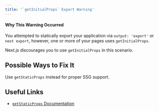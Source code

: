 ```yaml
---
title: '`getInitialProps` Export Warning'
---
```


#### Why This Warning Occurred

You attempted to statically export your application via `output: 'export'` or `next export`, however, one or more of your pages uses `getInitialProps`.

Next.js discourages you to use `getInitialProps` in this scenario.

## Possible Ways to Fix It

Use `getStaticProps` instead for proper SSG support.

## Useful Links

- [`getStaticProps` Documentation](/docs/pages/building-your-application/data-fetching/get-static-props)
